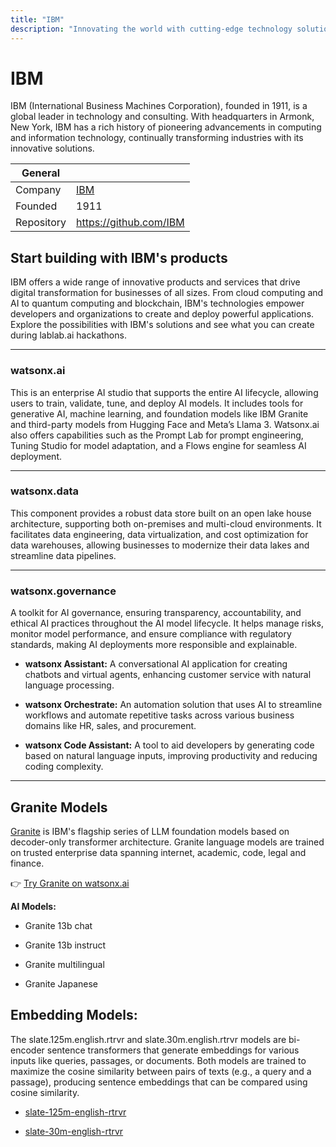 ```yaml
---
title: "IBM"
description: "Innovating the world with cutting-edge technology solutions and services since 1911."
---
```


# IBM
IBM (International Business Machines Corporation), founded in 1911, is a global leader in technology and consulting. With headquarters in Armonk, New York, IBM has a rich history of pioneering advancements in computing and information technology, continually transforming industries with its innovative solutions.

| General  |  |
| --- | --- |
| Company | [IBM](https://www.ibm.com/us-en)  |
| Founded |  1911 |
| Repository | https://github.com/IBM |

## Start building with IBM's products

IBM offers a wide range of innovative products and services that drive digital transformation for businesses of all sizes. From cloud computing and AI to quantum computing and blockchain, IBM's technologies empower developers and organizations to create and deploy powerful applications. Explore the possibilities with IBM's solutions and see what you can create during lablab.ai hackathons.

---

### watsonx.ai
This is an enterprise AI studio that supports the entire AI lifecycle, allowing users to train, validate, tune, and deploy AI models. It includes tools for generative AI, machine learning, and foundation models like IBM Granite and third-party models from Hugging Face and Meta’s Llama 3. Watsonx.ai also offers capabilities such as the Prompt Lab for prompt engineering, Tuning Studio for model adaptation, and a Flows engine for seamless AI deployment.

---

### watsonx.data

This component provides a robust data store built on an open lake house architecture, supporting both on-premises and multi-cloud environments. It facilitates data engineering, data virtualization, and cost optimization for data warehouses, allowing businesses to modernize their data lakes and streamline data pipelines.

---

### watsonx.governance

A toolkit for AI governance, ensuring transparency, accountability, and ethical AI practices throughout the AI model lifecycle. It helps manage risks, monitor model performance, and ensure compliance with regulatory standards, making AI deployments more responsible and explainable.

* **watsonx Assistant:** A conversational AI application for creating chatbots and virtual agents, enhancing customer service with natural language processing.

* **watsonx Orchestrate:** An automation solution that uses AI to streamline workflows and automate repetitive tasks across various business domains like HR, sales, and procurement.

* **watsonx Code Assistant:** A tool to aid developers by generating code based on natural language inputs, improving productivity and reducing coding complexity.

---

## Granite Models

[Granite](https://www.ibm.com/granite)  is IBM's flagship series of LLM foundation models based on decoder-only transformer architecture. Granite language models are trained on trusted enterprise data spanning internet, academic, code, legal and finance.

👉 [Try Granite on watsonx.ai](https://eu-de.dataplatform.cloud.ibm.com/registration/stepone?context=wx&preselect_region=true)

**AI Models:**

* Granite 13b chat
  
* Granite 13b instruct
  
* Granite multilingual
  
* Granite Japanese

## Embedding Models:

The slate.125m.english.rtrvr and slate.30m.english.rtrvr models are bi-encoder sentence transformers that generate embeddings for various inputs like queries, passages, or documents. Both models are trained to maximize the cosine similarity between pairs of texts (e.g., a query and a passage), producing sentence embeddings that can be compared using cosine similarity.

*  [slate-125m-english-rtrvr](https://dataplatform.cloud.ibm.com/docs/content/wsj/analyze-data/fm-slate-125m-english-rtrvr-model-card.html?context=wx)

* [slate-30m-english-rtrvr](https://dataplatform.cloud.ibm.com/docs/content/wsj/analyze-data/fm-slate-30m-english-rtrvr-model-card.html?context=wx) 






